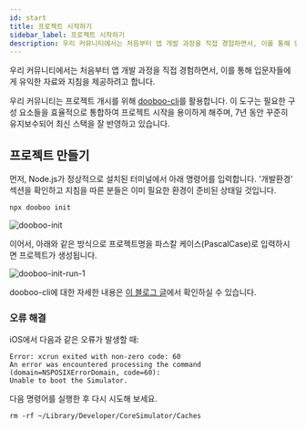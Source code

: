 ```yaml
---
id: start
title: 프로젝트 시작하기
sidebar_label: 프로젝트 시작하기
description: 우리 커뮤니티에서는 처음부터 앱 개발 과정을 직접 경험하면서, 이를 통해 입문자들에게 유익한 자료와 지침을 제공하려고 합니다.
---
```



<AdFitMobileBanner
  unit="DAN-YpcHf9p49U5ykXi8"
  className="adfit-top-mobile"
/>

우리 커뮤니티에서는 처음부터 앱 개발 과정을 직접 경험하면서, 이를 통해 입문자들에게 유익한 자료와 지침을 제공하려고 합니다.

우리 커뮤니티는 프로젝트 개시를 위해 [dooboo-cli](https://github.com/hyochan/dooboo-cli)를 활용합니다.
이 도구는 필요한 구성 요소들을 효율적으로 통합하여 프로젝트 시작을 용이하게 해주며, 7년 동안 꾸준히 유지보수되어 최신 스택을 잘 반영하고 있습니다.

## 프로젝트 만들기

먼저, Node.js가 정상적으로 설치된 터미널에서 아래 명령어를 입력합니다.
'개발환경' 섹션을 확인하고 지침을 따른 분들은 이미 필요한 환경이 준비된 상태일 것입니다.

```bash
npx dooboo init
```

<img src={ImgDoobooInit} alt="dooboo-init" />

이어서, 아래와 같은 방식으로 프로젝트명을 파스칼 케이스(PascalCase)로 입력하시면 프로젝트가 생성됩니다.

<img src={ImgDoobooInitRun1} alt="dooboo-init-run-1" />

dooboo-cli에 대한 자세한 내용은 [이 블로그 글](https://medium.com/crossplatformkorea/%EC%83%88%EB%A1%9C%EC%9A%B4-dooboo-cli-5c60e17a87e0)에서 확인하실 수 있습니다.

### 오류 해결
iOS에서 다음과 같은 오류가 발생할 때:
```
Error: xcrun exited with non-zero code: 60
An error was encountered processing the command (domain=NSPOSIXErrorDomain, code=60):
Unable to boot the Simulator.
```

다음 명령어를 실행한 후 다시 시도해 보세요.
```
rm -rf ~/Library/Developer/CoreSimulator/Caches
```

<AdFitMobileBanner
  unit="DAN-weLLBNA8C31gpo1t"
  className="adfit-bottom-mobile"
/>
